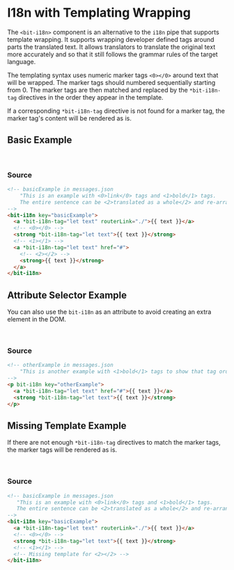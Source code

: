 

<Meta of={stories} />

# I18n with Templating Wrapping

The `<bit-i18n>` component is an alternative to the `i18n` pipe that supports template wrapping. It
supports wrapping developer defined tags around parts the translated text. It allows translators to
translate the original text more accurately and so that it still follows the grammar rules of the
target language.

The templating syntax uses numeric marker tags `<0></0>` around text that will be wrapped. The
marker tags should numbered sequentially starting from 0. The marker tags are then matched and
replaced by the `*bit-i18n-tag` directives in the order they appear in the template.

If a corresponding `*bit-i18n-tag` directive is not found for a marker tag, the marker tag's content
will be rendered as is.

## Basic Example

<Story of={stories.Basic} />

<br />

### Source

```html
<!-- basicExample in messages.json
    "This is an example with <0>link</0> tags and <1>bold</1> tags.
    The entire sentence can be <2>translated as a whole</2> and re-arranged according to each language's grammar rules."
-->
<bit-i18n key="basicExample">
  <a *bit-i18n-tag="let text" routerLink="./">{{ text }}</a>
  <!-- <0></0> -->
  <strong *bit-i18n-tag="let text">{{ text }}</strong>
  <!-- <1></1> -->
  <a *bit-i18n-tag="let text" href="#">
    <!-- <2></2> -->
    <strong>{{ text }}</strong>
  </a>
</bit-i18n>
```

## Attribute Selector Example

You can also use the `bit-i18n` as an attribute to avoid creating an extra element in the DOM.

<Story of={stories.AttributeSelector} />

<br />

### Source

```html
<!-- otherExample in messages.json
    "This is another example with <1>bold</1> tags to show that tag order does not matter and the <0>link</0> tags are after."
-->
<p bit-i18n key="otherExample">
  <a *bit-i18n-tag="let text" href="#">{{ text }}</a>
  <strong *bit-i18n-tag="let text">{{ text }}</strong>
</p>
```

## Missing Template Example

If there are not enough `*bit-i18n-tag` directives to match the marker tags, the marker tags will be
rendered as is.

<Story of={stories.MissingTemplate} />

<br />

### Source

```html
<!-- basicExample in messages.json
   "This is an example with <0>link</0> tags and <1>bold</1> tags.
   The entire sentence can be <2>translated as a whole</2> and re-arranged according to each language's grammar rules."
-->
<bit-i18n key="basicExample">
  <a *bit-i18n-tag="let text" routerLink="./">{{ text }}</a>
  <!-- <0></0> -->
  <strong *bit-i18n-tag="let text">{{ text }}</strong>
  <!-- <1></1> -->
  <!-- Missing template for <2></2> -->
</bit-i18n>
```
